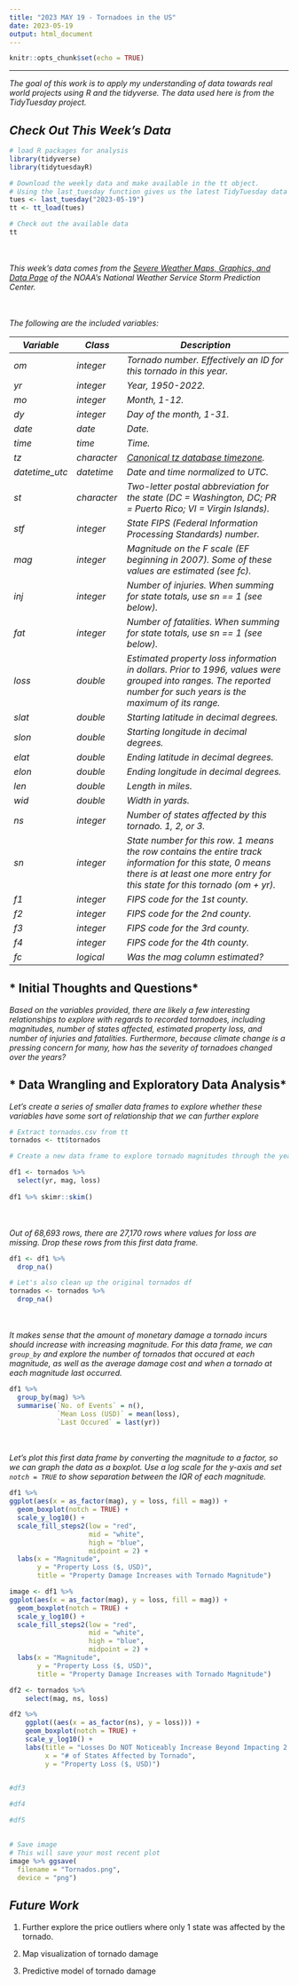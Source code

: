 ```yaml
---
title: "2023 MAY 19 - Tornadoes in the US"
date: 2023-05-19
output: html_document
---
```


```r

knitr::opts_chunk$set(echo = TRUE)

```

------------------------------------------------------------------------

*The goal of this work is to apply my understanding of data towards real world projects using R and the tidyverse. The data used here is from the TidyTuesday project.*

## *Check Out This Week's Data*

```r
# load R packages for analysis
library(tidyverse)
library(tidytuesdayR)
```

```r
# Download the weekly data and make available in the tt object.
# Using the last_tuesday function gives us the latest TidyTuesday data from today's date
tues <- last_tuesday("2023-05-19")
tt <- tt_load(tues)
```

```r
# Check out the available data
tt
```

*\
\
This week's data comes from the [Severe Weather Maps, Graphics, and Data Page](https://www.spc.noaa.gov/wcm/#data) of the NOAA's National Weather Service Storm Prediction Center.*

*\
\
The following are the included variables:*

| ***Variable*** | ***Class*** | ***Description***                                                                                                                                                                      |
|-------------|-------------|----------------------------------------------|
| *om*           | *integer*   | *Tornado number. Effectively an ID for this tornado in this year.*                                                                                                                     |
| *yr*           | *integer*   | *Year, 1950-2022.*                                                                                                                                                                     |
| *mo*           | *integer*   | *Month, 1-12.*                                                                                                                                                                         |
| *dy*           | *integer*   | *Day of the month, 1-31.*                                                                                                                                                              |
| *date*         | *date*      | *Date.*                                                                                                                                                                                |
| *time*         | *time*      | *Time.*                                                                                                                                                                                |
| *tz*           | *character* | [*Canonical tz database timezone*](https://en.wikipedia.org/wiki/List_of_tz_database_time_zones)*.*                                                                                    |
| *datetime_utc* | *datetime*  | *Date and time normalized to UTC.*                                                                                                                                                     |
| *st*           | *character* | *Two-letter postal abbreviation for the state (DC = Washington, DC; PR = Puerto Rico; VI = Virgin Islands).*                                                                           |
| *stf*          | *integer*   | *State FIPS (Federal Information Processing Standards) number.*                                                                                                                        |
| *mag*          | *integer*   | *Magnitude on the F scale (EF beginning in 2007). Some of these values are estimated (see fc).*                                                                                        |
| *inj*          | *integer*   | *Number of injuries. When summing for state totals, use sn == 1 (see below).*                                                                                                          |
| *fat*          | *integer*   | *Number of fatalities. When summing for state totals, use sn == 1 (see below).*                                                                                                        |
| *loss*         | *double*    | *Estimated property loss information in dollars. Prior to 1996, values were grouped into ranges. The reported number for such years is the maximum of its range.*                      |
| *slat*         | *double*    | *Starting latitude in decimal degrees.*                                                                                                                                                |
| *slon*         | *double*    | *Starting longitude in decimal degrees.*                                                                                                                                               |
| *elat*         | *double*    | *Ending latitude in decimal degrees.*                                                                                                                                                  |
| *elon*         | *double*    | *Ending longitude in decimal degrees.*                                                                                                                                                 |
| *len*          | *double*    | *Length in miles.*                                                                                                                                                                     |
| *wid*          | *double*    | *Width in yards.*                                                                                                                                                                      |
| *ns*           | *integer*   | *Number of states affected by this tornado. 1, 2, or 3.*                                                                                                                               |
| *sn*           | *integer*   | *State number for this row. 1 means the row contains the entire track information for this state, 0 means there is at least one more entry for this state for this tornado (om + yr).* |
| *f1*           | *integer*   | *FIPS code for the 1st county.*                                                                                                                                                        |
| *f2*           | *integer*   | *FIPS code for the 2nd county.*                                                                                                                                                        |
| *f3*           | *integer*   | *FIPS code for the 3rd county.*                                                                                                                                                        |
| *f4*           | *integer*   | *FIPS code for the 4th county.*                                                                                                                                                        |
| *fc*           | *logical*   | *Was the mag column estimated?*                                                                                                                                                        |

## \* Initial Thoughts and Questions\*

*Based on the variables provided, there are likely a few interesting relationships to explore with regards to recorded tornadoes, including magnitudes, number of states affected, estimated property loss, and number of injuries and fatalities. Furthermore, because climate change is a pressing concern for many, how has the severity of tornadoes changed over the years?*

## \* Data Wrangling and Exploratory Data Analysis\*

*Let's create a series of smaller data frames to explore whether these variables have some sort of relationship that we can further explore*

```r
# Extract tornados.csv from tt 
tornados <- tt$tornados
```

```r
# Create a new data frame to explore tornado magnitudes through the years and the monetary damages caused 

df1 <- tornados %>%
  select(yr, mag, loss) 
  
df1 %>% skimr::skim()
```

*\
\
Out of 68,693 rows, there are 27,170 rows where values for loss are missing. Drop these rows from this first data frame.*

```r
df1 <- df1 %>% 
  drop_na()

# Let's also clean up the original tornados df
tornados <- tornados %>%
  drop_na()
```

*\
\
It makes sense that the amount of monetary damage a tornado incurs should increase with increasing magnitude. For this data frame, we can `group_by` and explore the number of tornados that occured at each magnitude, as well as the average damage cost and when a tornado at each magnitude last occurred.*

```r
df1 %>%
  group_by(mag) %>%
  summarise(`No. of Events` = n(), 
            `Mean Loss (USD)` = mean(loss), 
            `Last Occured` = last(yr))
```

*\
\
Let's plot this first data frame by converting the magnitude to a factor, so we can graph the data as a boxplot. Use a log scale for the y-axis and set `notch = TRUE` to show separation between the IQR of each magnitude.*

```r

df1 %>%
ggplot(aes(x = as_factor(mag), y = loss, fill = mag)) + 
  geom_boxplot(notch = TRUE) + 
  scale_y_log10() + 
  scale_fill_steps2(low = "red", 
                    mid = "white", 
                    high = "blue", 
                    midpoint = 2) + 
  labs(x = "Magnitude", 
       y = "Property Loss ($, USD)", 
       title = "Property Damage Increases with Tornado Magnitude")

```

```r

image <- df1 %>%
ggplot(aes(x = as_factor(mag), y = loss, fill = mag)) + 
  geom_boxplot(notch = TRUE) + 
  scale_y_log10() + 
  scale_fill_steps2(low = "red", 
                    mid = "white", 
                    high = "blue", 
                    midpoint = 2) + 
  labs(x = "Magnitude", 
       y = "Property Loss ($, USD)", 
       title = "Property Damage Increases with Tornado Magnitude")

```

```r
df2 <- tornados %>%
    select(mag, ns, loss) 

df2 %>%
    ggplot((aes(x = as_factor(ns), y = loss))) + 
    geom_boxplot(notch = TRUE) + 
    scale_y_log10() + 
    labs(title = "Losses Do NOT Noticeably Increase Beyond Impacting 2 States", 
         x = "# of States Affected by Tornado", 
         y = "Property Loss ($, USD)")
  
```

```r
#df3

```

```r
#df4

```

```r
#df5
```

## 

```r
# Save image
# This will save your most recent plot
image %>% ggsave(
  filename = "Tornados.png",
  device = "png")

```

## *Future Work*

1.  Further explore the price outliers where only 1 state was affected by the tornado.

2.  Map visualization of tornado damage

3.  Predictive model of tornado damage
